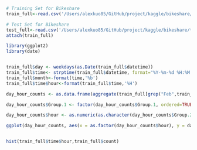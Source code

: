 
```r

# Training Set for Bikeshare
train_full<-read.csv('/Users/alexkuo85/GitHub/project/kaggle/bikeshare/train.csv')

# Test Set for Bikeshare
test_full<-read.csv('/Users/alexkuo85/GitHub/project/kaggle/bikeshare/test.csv')
attach(train_full)

```


```r
library(ggplot2)
library(date)


train_full$day <- weekdays(as.Date(train_full$datetime))
train_full$time<- strptime(train_full$datetime, format="%Y-%m-%d %H:%M:%S")
train_full$month<-format(time,'%b')
train_full$time$hour<-format(train_full$time,'%H')

day_hour_counts <- as.data.frame(aggregate(train_full[grep("Feb",train_full$month),"count"], list(train_full[grep("Feb",train_full$month),]$day, train_full[grep("Feb",train_full$month),]$time$hour), mean))

day_hour_counts$Group.1 <- factor(day_hour_counts$Group.1, ordered=TRUE, levels=c("Monday", "Tuesday", "Wednesday", "Thursday", "Friday", "Saturday", "Sunday"))

day_hour_counts$hour <- as.numeric(as.character(day_hour_counts$Group.2))

ggplot(day_hour_counts, aes(x = as.factor(day_hour_counts$hour), y = day_hour_counts$Group.1)) + geom_tile(aes(fill = x)) + scale_fill_gradient(name="Average Counts", low="white", high="purple") + theme(axis.title.y = element_blank())


hist(train_full$time$hour,train_full$count)
```